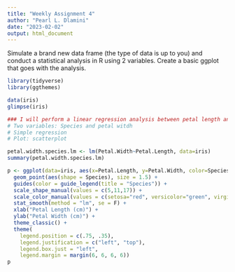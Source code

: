 ```yaml
---
title: "Weekly Assignment 4"
author: "Pearl L. Dlamini"
date: "2023-02-02"
output: html_document
---
```

Simulate a brand new data frame (the type of data is up to you) and conduct a statistical analysis in R using 2 variables. Create a basic ggplot that goes with the analysis.

```r
library(tidyverse)
library(ggthemes)

data(iris)
glimpse(iris)

### I will perform a linear regression analysis between petal length and petal width
# Two variables: Species and petal witdh
# Simple regression
# Plot: scatterplot

petal.width.species.lm <- lm(Petal.Width~Petal.Length, data=iris)
summary(petal.width.species.lm)

p <- ggplot(data=iris, aes(x=Petal.Length, y=Petal.Width, color=Species, na.rm = T)) +
  geom_point(aes(shape = Species), size = 1.5) +
  guides(color = guide_legend(title = "Species")) +
  scale_shape_manual(values = c(5,11,17)) +
  scale_color_manual(values = c(setosa="red", versicolor="green", virginica="orange")) +
  stat_smooth(method = "lm", se = F) +
  xlab("Petal Length (cm)") +
  ylab("Petal Width (cm)") +
  theme_classic() +
  theme(
    legend.position = c(.75, .35),
    legend.justification = c("left", "top"),
    legend.box.just = "left",
    legend.margin = margin(6, 6, 6, 6))
p


```



















